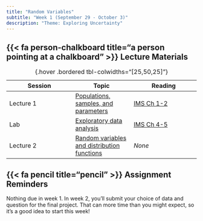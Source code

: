 ```yaml
---
title: "Random Variables"
subtitle: "Week 1 (September 29 - October 3)"
description: "Theme: Exploring Uncertainty"
---
```


## {{< fa person-chalkboard title="a person pointing at a chalkboard" >}} Lecture Materials {#lecture-materials}

| Session | Topic  | Reading |
|---------|--------|---------|
| Lecture 1 | [Populations, samples, and parameters](lecture-slides/lecture1-1.pdf){target="_blank"} | [IMS Ch 1-2](https://openintrostat.github.io/ims/data-hello.html){target="_blank"} |
| Lab | [Exploratory data analysis](labs/lab1.qmd) | [IMS Ch 4-5](https://openintrostat.github.io/ims/explore-categorical.html){target="_blank"} |
| Lecture 2 | [Random variables and distribution functions](lecture-slides/lecture1-2.pdf){target="_blank"} | *None* |
: {.hover .bordered tbl-colwidths="[25,50,25]"} 

## {{< fa pencil title="pencil" >}} Assignment Reminders {#assignment-reminders}

Nothing due in week 1. In week 2, you'll submit your choice of data and question for the final project. That can more time than you might expect, so it's a good idea to start this week!